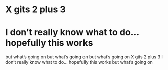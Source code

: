 # X gits 2 plus 3

# I don't really know what to do... hopefully this works

but what's going on but what's going on but what's going on X gits 2 plus 3
I don't really know what to do... hopefully this works
but what's going on